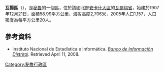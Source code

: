 '''瓦揚區'''（{{lang-es|Distrito de Huayán}}），是[[秘魯|秘魯]]的一個區，位於該國北部[[安卡什大區|安卡什大區]]的[[瓦爾梅省|瓦爾梅省]]，始建於1907年12月21日，面積58.99平方公里，海拔高度2,706米，2005年人口1,157，人口密度為每平方公里20人。

==參考資料==
*{{es icon}} Instituto Nacional de Estadística e Informática. ''[https://web.archive.org/web/20080423164200/http://desa.inei.gob.pe/mapas/bid/ Banco de Información Distrital]''. Retrieved April 11, 2008.

{{coord|9|52|09|S|77|20|00|W|type:adm3rd_source:kolossus-itwiki|display=title}}

{{Peru-geo-stub}}
[[Category:秘魯行政區|Category:秘魯行政區]]